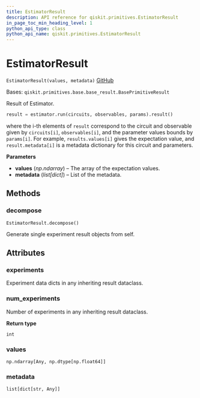 ```yaml
---
title: EstimatorResult
description: API reference for qiskit.primitives.EstimatorResult
in_page_toc_min_heading_level: 1
python_api_type: class
python_api_name: qiskit.primitives.EstimatorResult
---
```


# EstimatorResult

<span id="qiskit.primitives.EstimatorResult" />

`EstimatorResult(values, metadata)` [GitHub](https://github.com/qiskit/qiskit/tree/stable/0.23/qiskit/primitives/base/estimator_result.py "view source code")

Bases: `qiskit.primitives.base.base_result.BasePrimitiveResult`

Result of Estimator.

```python
result = estimator.run(circuits, observables, params).result()
```

where the i-th elements of `result` correspond to the circuit and observable given by `circuits[i]`, `observables[i]`, and the parameter values bounds by `params[i]`. For example, `results.values[i]` gives the expectation value, and `result.metadata[i]` is a metadata dictionary for this circuit and parameters.

**Parameters**

*   **values** (*np.ndarray*) – The array of the expectation values.
*   **metadata** (*list\[dict]*) – List of the metadata.

## Methods

### decompose

<span id="qiskit.primitives.EstimatorResult.decompose" />

`EstimatorResult.decompose()`

Generate single experiment result objects from self.

## Attributes

<span id="qiskit.primitives.EstimatorResult.experiments" />

### experiments

Experiment data dicts in any inheriting result dataclass.

<span id="qiskit.primitives.EstimatorResult.num_experiments" />

### num\_experiments

Number of experiments in any inheriting result dataclass.

**Return type**

`int`

<span id="qiskit.primitives.EstimatorResult.values" />

### values

`np.ndarray[Any, np.dtype[np.float64]]`

<span id="qiskit.primitives.EstimatorResult.metadata" />

### metadata

`list[dict[str, Any]]`

